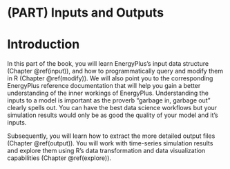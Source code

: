 # (PART) Inputs and Outputs {-}

# Introduction {#input-output}

In this part of the book, you will learn EnergyPlus's input data structure (Chapter \@ref(input)), and how to programmatically query and modify them in R (Chapter \@ref(modify)). We will also point you to the corresponding EnergyPlus reference documentation that will help you gain a better understanding of the inner workings of EnergyPlus. Understanding the inputs to a model is important as the proverb "garbage in, garbage out" clearly spells out. You can have the best data science workflows but your simulation results would only be as good the quality of your model and it's inputs. 

Subsequently, you will learn how to extract the more detailed output files (Chapter \@ref(output)). You will work with time-series simulation results and explore them using R's data transformation and data visualization capabilities (Chapter \@ref(explore)). 


